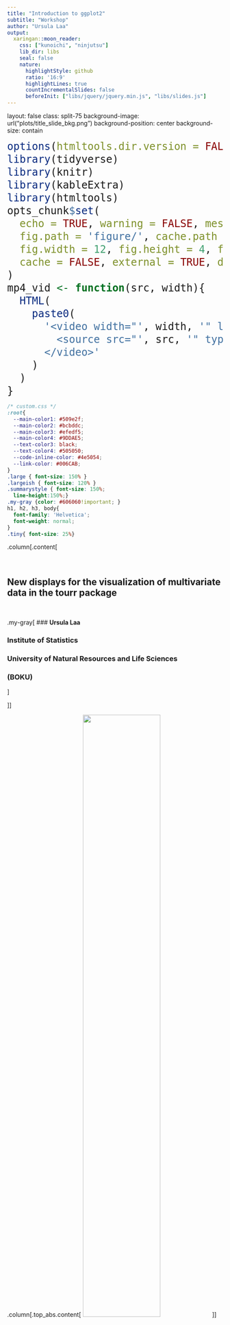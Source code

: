 ```yaml
---
title: "Introduction to ggplot2"
subtitle: "Workshop"
author: "Ursula Laa"
output:
  xaringan::moon_reader:
    css: ["kunoichi", "ninjutsu"]
    lib_dir: libs
    seal: false
    nature:
      highlightStyle: github
      ratio: '16:9'
      highlightLines: true
      countIncrementalSlides: false
      beforeInit: ["libs/jquery/jquery.min.js", "libs/slides.js"]
---
```

layout: false
class: split-75
background-image: url("plots/title_slide_bkg.png")
background-position: center
background-size: contain

<style type="text/css">
.remark-slide-content{
font-size: 30px;

}
code.r{
  font-size: 24px;
}

</style>

```r
options(htmltools.dir.version = FALSE, width = 120)
library(tidyverse)
library(knitr)
library(kableExtra)
library(htmltools)
opts_chunk$set(
  echo = TRUE, warning = FALSE, message = FALSE, comment = "#>",
  fig.path = 'figure/', cache.path = 'cache/', fig.align = 'center',
  fig.width = 12, fig.height = 4, fig.show = 'hold',
  cache = FALSE, external = TRUE, dev = 'png', dev.args = list(bg = "transparent")
)
mp4_vid <- function(src, width){
  HTML(
    paste0(
      '<video width="', width, '" loop autoplay>
        <source src="', src, '" type="video/mp4">
      </video>'
    )
  )
}
```


```css
/* custom.css */
:root{
  --main-color1: #509e2f;
  --main-color2: #bcbddc;
  --main-color3: #efedf5;
  --main-color4: #9DDAE5;
  --text-color3: black;
  --text-color4: #505050;
  --code-inline-color: #4e5054;
  --link-color: #006CAB;
}
.large { font-size: 150% }
.largeish { font-size: 120% }
.summarystyle { font-size: 150%;
  line-height:150%;}
.my-gray {color: #606060!important; }
h1, h2, h3, body{
  font-family: 'Helvetica';
  font-weight: normal;
}
.tiny{ font-size: 25%}
```


.column[.content[

<br>

## **New displays for the visualization of multivariate data in the tourr package**

<br>

.my-gray[
### **Ursula Laa**


### Institute of Statistics
### University of Natural Resources and Life Sciences
### (BOKU)

]

]]

.column[.top_abs.content[
<img src="plots/Boku-wien.png" width="60%">
]]

---

- intro slide from job talk
- introduce sketches data, show tour, problem if data becomes large, overplotting especially near the center
- two new options: slice or redistribute
- slice display: diagrams to explain what a slice is
- show example of hollow spheres
- show sketches example
- sage display. show problem of piling near the center (binned histogram)
- explain the transformation, show concentric circles
- show sketches example
- show how the displays can be called from the tourr code
- summary
- thanks / references

---
# Grand tour

The **grand tour** displays a sequence of smoothly **interpolated projections**, and can reveal the shape of the distribution, clusters and outliers.


```r
library(tidyverse)
filter <- dplyr::filter

library(tourr)
library(plotly)
library(htmltools)

set.seed(2020)
c4 <- geozoo::cube.iterate(4)
bases <- save_history(c4$points, max = 10)
tour_path <- tourr::interpolate(bases, 0.1)
d <- dim(tour_path)
pts <- NULL
edgs <- NULL
for (i in 1:d[3]) {
  d1 <- c4$points %*% matrix(tour_path[,,i], ncol=2)
  d1 <- apply(d1, 2, function(x) x-mean(x))
  pts <- rbind(pts, cbind(d1, rep(i+10, nrow(d1))))
  for (e in 1:nrow(c4$edges)){
    a <- c4$edges[e,1]
    b <- c4$edges[e,2]
    edgs <- rbind(edgs, c(d1[a,1], d1[a,2], d1[b,1], d1[b,2],i+10))
  }
}

colnames(pts) <- c("x", "y", "i")
colnames(edgs) <- c("x1", "y1", "x2", "y2", "i")

p1 <- ggplot() +
  geom_segment(data = as_tibble(edgs), aes(x=x1, xend=x2, y=y1, yend=y2, frame = i)) +
  geom_point(data = as_tibble(pts), aes(x = x, y = y, frame = i), size=1) +
  ggtitle("p=4") +
  scale_shape_manual(values=c(16, 46)) +
  coord_fixed() +
  theme_void()
pl1 <- ggplotly(p1, width=300, height=300) %>%
  animation_opts(200, redraw = FALSE, easing = "linear", transition=0) %>%
  style(hoverinfo = 'none') %>%
  config(displayModeBar = F)

pdf_data <- read_csv("pca_center.csv")
bases <- save_history(select(pdf_data, -type), max = 5)
tour_path <- tourr::interpolate(bases, 0.1)
d <- dim(tour_path)
pdf_tour <- NULL
for (i in 1:d[3]) {
  d1 <- as.matrix(select(pdf_data, -type)) %*% matrix(tour_path[,,i], ncol=2)
  d1 <- apply(d1, 2, function(x) x-mean(x))
  pdf_tour <- rbind(pdf_tour, cbind(d1, pdf_data$type, rep(i+10, nrow(d1))))
}

colnames(pdf_tour) <- c("x", "y", "type", "i")

p2 <- ggplot() +
  geom_point(data = as_tibble(pdf_tour), aes(x = x, y = y, color= as.factor(type), frame = i), size=1) +
  ggtitle("p=6") +
  coord_fixed() +
  scale_color_brewer(palette = "Dark2") +
  theme_void() +
  theme(legend.position="none")
pl2 <- ggplotly(p2, width=300, height=300) %>%
  animation_opts(200, redraw = FALSE, easing = "linear", transition=0) %>%
  style(hoverinfo = 'none') %>%
  config(displayModeBar = F)

bbh_data <- read_csv("bbh.csv") %>% select(-m2) %>% tourr::rescale()
bases <- save_history(bbh_data, max = 6)
tour_path <- tourr::interpolate(bases, 0.1)
d <- dim(tour_path)
bbh_tour <- NULL
for (i in 1:d[3]) {
  d1 <- bbh_data %*% matrix(tour_path[,,i], ncol=2)
  d1 <- apply(d1, 2, function(x) x-mean(x))
  bbh_tour <- rbind(bbh_tour, cbind(d1, rep(i+10, nrow(d1))))
}

colnames(bbh_tour) <- c("x", "y", "i")

p3 <- ggplot() +
  geom_point(data = as_tibble(bbh_tour), aes(x = x, y = y, frame = i), size=1, alpha=0.2) +
  coord_fixed() +
  ggtitle("p=5") +
  theme_void() +
  theme(legend.position="none")
pl3 <- ggplotly(p3, width=300, height=300) %>%
  animation_opts(200, redraw = FALSE, easing = "linear", transition=0) %>%
  style(hoverinfo = 'none') %>%
  config(displayModeBar = F)



save_html(pl1, file="4cube.html")
save_html(pl2, file="pdfsense.html")
save_html(pl3, file="bbh.html")

```

<iframe src="4cube.html" width="310" height="400" scrolling="no" seamless="seamless" frameBorder="0"> </iframe>
<iframe src="bbh.html" width="310" height="400" scrolling="no" seamless="seamless" frameBorder="0"> </iframe>
<iframe src="pdfsense.html" width="310" height="400" scrolling="no" seamless="seamless" frameBorder="0"> </iframe>

---
# Grand tour and large data

With the tour we can learn about **multivariate** features in the data. Each view is showing a **linear projection** of the data, making interpretation straightforward.

The standard displays are however limited in the case of **large data**:

- Large number of **observations**: overplotting can hide features, especially in the case of concave distributions.
- Large number of **variables**: projected data points tend to fall close to the center (crowding problem)

--

.center[Can we adapt the **display** to work better in those situations?]

---
# New displays

The **slice tour**
highlights only a subset of data points based on a sectioning condition to reveal local information and concave structures. This works well for data with a *large number of observations*.


The **sage tour**
adjusts the resolution based on the distance from the center to address the crowding problem. Even with about ten dimensions this can already be important!


Both approaches have been implemented as new *display* functions in the `tourr` package:

- `display_slice()`
- `display_sage()`

---
# Slice tour

The slice tour uses the **orthogonal distance** of each data point from a centered projection plane to define subsets of the data. Points close to the plane are **highlighted** in each projected view and can be compared to the overall (projected) distribution of points.

.center[<img src="plots/slice.png" width="60%">]

---
# Projection vs Slice

.pull-left[<img src="plots/4D_proj.png" width="49%">]
--

.pull-right[<img src="plots/4D_slice.png" width="49%">]

---
# Slice tour of geometric shapes

We can combine the slice display with a grand tour to gain intuition about a surface.


.center[
<div >
    <div style="width: 33%; float: left">
        <b> 3D sphere </b>
        <a href="">
<img src="plots/sphere-3-anchored.gif" width = "90%"/>
        </a>
    </div>
        <div style="width: 33%; float: left">
       <b>4D torus</b>
        <a href="">
<img src="plots/torus-4-centered.gif" width = "90%" />        </a>
    </div>
    <div style="width: 33%; float: left">
        <b>Roman surface</b>
        <a href="">
<img src="plots/roman-surface.gif" width = "90%"/>        </a>
    </div>
    </div>
]


---
# Sage tour

The sage display transforms the **radius** (i.e. the distance from the center) of all projected data points such that equal volume in the high-dimensional space gets projected onto equal area in the two-dimensional plane.

Without any transformation the radial distribution of the volume and projected volume of a hypersphere are very different.


.center[
  <img src="plots/cdf-1.png" width = "75%" />
]

---
# Sage tour

The sage display transforms the **radius** (i.e. the distance from the center) of all projected data points such that equal volume in the high-dimensional space gets projected onto equal area in the two-dimensional plane.

We correct for this difference via the radial transformation.


.center[
  <img src="plots/circles-1.png" width = "95%" />
]

---
# Pollen data


---
class: split-50

.column[.content[
# Hand-drawn sketches


**Data example**: hand-drawn sketches of six different items, using a sample of 1000 observations from each class.


**Data format**: $28\times 28$ pixels, gray scale
$\rightarrow$ $28\times28=784$ variables!

Here we reduce the dimensionality to the **first five principal components** (about $20\%$ of the total variance)

We use the tour to check for separation between the classes in that 5D space and compare the standards scatter plot display, the slice display and the sage display.
]]

```r
# get data, colors
load("sketches_train.rda")

pal <- RColorBrewer::brewer.pal(6, "Dark2")
col <- pal[as.numeric(sketches$word)]
```

```r
# get data, use first 5 PCs
sk_pca <- prcomp(select(sketches, -word, -id))
scale2 <- function(x, na.rm = FALSE) (x - mean(x, na.rm = na.rm)) / sd(x, na.rm)
sk_5 <- sk_pca$x[,1:5] %>%
  as_tibble() %>%
  mutate_all(scale2)

eigs <- sk_pca$sdev^2
propVar <- eigs/sum(eigs)
cumProp <- cumsum(eigs)/sum(eigs)

# grand tour for this dataset
set.seed(1006)
bases <- save_history(sk_5, max = 15)
tour_path <- tourr::interpolate(bases, 0.1)
d <- dim(tour_path)
sk_tour <- NULL
h <- 1

col_crab <- col
col_crab[sketches$word!="crab"] <- "grey"
d_crab <- sk_5[order((sketches$word == "crab")),]
col_crab <- col_crab[order((sketches$word == "crab"))]

col_crab <- col
col_crab[!(sketches$word %in% c("crab", "kangaroo"))] <- "grey"
d_crab <- sk_5[order((sketches$word %in% c("crab", "kangaroo"))),]
col_crab <- col_crab[order((sketches$word %in% c("crab", "kangaroo")))]

col_cactus <- col
col_cactus[sketches$word!="cactus"] <- "grey"
d_cactus <- sk_5[order((sketches$word == "cactus")),]
col_cactus <- col_cactus[order((sketches$word == "cactus"))]

col_ff <- col
col_ff[sketches$word!="flip flops"] <- "grey"
d_ff <- sk_5[order((sketches$word == "flip flops")),]
col_ff <- col_ff[order((sketches$word == "flip flops"))]

col_banana <- col
col_banana[!(sketches$word %in% c("banana", "boomerang"))] <- "grey"
d_banana<- sk_5[order(sketches$word %in% c("banana", "boomerang")),]
col_banana <- col_banana[order(sketches$word %in% c("banana", "boomerang"))]


render(sk_5, planned_tour(bases), display_slice(axes="off", col=col, v_rel=1, half_range = 5), "png", "gif/slices-%03d.png", apf=0.1, frames = d[3], rescale = FALSE)
render(sk_5, planned_tour(bases), display_xy(axes="off", col=col, half_range = 5), "png", "gif/projection-%03d.png", apf=0.1, frames = d[3], rescale = FALSE)
render(d_crab, planned_tour(bases), display_slice(axes="off", col=col_crab, v_rel=1, half_range = 5), "png", "gif/crabs_slice-%03d.png", apf=0.1, frames = d[3], rescale = FALSE)
render(d_cactus, planned_tour(bases), display_slice(axes="off", col=col_cactus, v_rel=1, half_range = 5), "png", "gif/cactus_slice-%03d.png", apf=0.1, frames = d[3], rescale = FALSE)
render(d_banana, planned_tour(bases), display_slice(axes="off", col=col_banana, v_rel=1, half_range = 5), "png", "gif/banana_slice-%03d.png", apf=0.1, frames = d[3], rescale = FALSE)
render(d_ff, planned_tour(bases), display_slice(axes="off", col=col_ff, v_rel=1, half_range = 5), "png", "gif/ff_slice-%03d.png", apf=0.1, frames = d[3], rescale = FALSE)

render(d_crab, planned_tour(bases), display_xy(axes="off", col=col_crab, half_range = 5), "png", "gif/crabs_proj-%03d.png", apf=0.1, frames = d[3], rescale = FALSE)
render(d_cactus, planned_tour(bases), display_xy(axes="off", col=col_cactus, half_range = 5), "png", "gif/cactus_proj-%03d.png", apf=0.1, frames = d[3], rescale = FALSE)
render(d_banana, planned_tour(bases), display_xy(axes="off", col=col_banana, half_range = 5), "png", "gif/banana_proj-%03d.png", apf=0.1, frames = d[3], rescale = FALSE)
render(d_ff, planned_tour(bases), display_xy(axes="off", col=col_ff, half_range = 5), "png", "gif/ff_proj-%03d.png", apf=0.1, frames = d[3], rescale = FALSE)


```

.column[.content.vmiddle[

```r
library(ggpubr)
set.seed(12062020)
sketch1 <- sketches %>% 
	group_by(word) %>%
	sample_n(5) %>%
	ungroup() %>%
  add_column(n = rep(1:5, 6)) %>%
	pivot_longer(cols = contains("V"), names_to = "pixel", values_to = "grey") %>%
	mutate(pixel = as.numeric(sub("V", "", pixel))) %>%
	mutate(x=(pixel-1)%%28+1, y = -(floor((pixel-1)/28)+1))

lvls <- levels(sketches$word)


p11 <- ggplot(filter(sketch1, word==lvls[1], n==1), aes(x=x, y=y, fill=grey)) + geom_tile() + 
  scale_fill_gradient(low="white", high = pal[1])+
  theme_void() +
	theme(aspect.ratio=1, legend.position="none")
p12 <- ggplot(filter(sketch1, word==lvls[1], n==2), aes(x=x, y=y, fill=grey)) + geom_tile() + 
  scale_fill_gradient(low="white", high = pal[1])+
  theme_void() +
	theme(aspect.ratio=1, legend.position="none")
p13 <- ggplot(filter(sketch1, word==lvls[1], n==3), aes(x=x, y=y, fill=grey)) + geom_tile() + 
  scale_fill_gradient(low="white", high = pal[1])+
  theme_void() +
	theme(aspect.ratio=1, legend.position="none")
p14 <- ggplot(filter(sketch1, word==lvls[1], n==4), aes(x=x, y=y, fill=grey)) + geom_tile() + 
  scale_fill_gradient(low="white", high = pal[1])+
  theme_void() +
	theme(aspect.ratio=1, legend.position="none")
p15 <- ggplot(filter(sketch1, word==lvls[1], n==5), aes(x=x, y=y, fill=grey)) + geom_tile() + 
  scale_fill_gradient(low="white", high = pal[1])+
  theme_void() +
	theme(aspect.ratio=1, legend.position="none")

p21 <- ggplot(filter(sketch1, word==lvls[2], n==1), aes(x=x, y=y, fill=grey)) + geom_tile() + 
  scale_fill_gradient(low="white", high = pal[2])+
  theme_void() +
	theme(aspect.ratio=1, legend.position="none")
p22 <- ggplot(filter(sketch1, word==lvls[2], n==2), aes(x=x, y=y, fill=grey)) + geom_tile() + 
  scale_fill_gradient(low="white", high = pal[2])+
  theme_void() +
	theme(aspect.ratio=1, legend.position="none")
p23 <- ggplot(filter(sketch1, word==lvls[2], n==3), aes(x=x, y=y, fill=grey)) + geom_tile() + 
  scale_fill_gradient(low="white", high = pal[2])+
  theme_void() +
	theme(aspect.ratio=1, legend.position="none")
p24 <- ggplot(filter(sketch1, word==lvls[2], n==4), aes(x=x, y=y, fill=grey)) + geom_tile() + 
  scale_fill_gradient(low="white", high = pal[2])+
  theme_void() +
	theme(aspect.ratio=1, legend.position="none")
p25 <- ggplot(filter(sketch1, word==lvls[2], n==5), aes(x=x, y=y, fill=grey)) + geom_tile() + 
  scale_fill_gradient(low="white", high = pal[2])+
  theme_void() +
	theme(aspect.ratio=1, legend.position="none")

p31 <- ggplot(filter(sketch1, word==lvls[3], n==1), aes(x=x, y=y, fill=grey)) + geom_tile() + 
  scale_fill_gradient(low="white", high = pal[3])+
  theme_void() +
	theme(aspect.ratio=1, legend.position="none")
p32 <- ggplot(filter(sketch1, word==lvls[3], n==2), aes(x=x, y=y, fill=grey)) + geom_tile() + 
  scale_fill_gradient(low="white", high = pal[3])+
  theme_void() +
	theme(aspect.ratio=1, legend.position="none")
p33 <- ggplot(filter(sketch1, word==lvls[3], n==3), aes(x=x, y=y, fill=grey)) + geom_tile() + 
  scale_fill_gradient(low="white", high = pal[3])+
  theme_void() +
	theme(aspect.ratio=1, legend.position="none")
p34 <- ggplot(filter(sketch1, word==lvls[3], n==4), aes(x=x, y=y, fill=grey)) + geom_tile() + 
  scale_fill_gradient(low="white", high = pal[3])+
  theme_void() +
	theme(aspect.ratio=1, legend.position="none")
p35 <- ggplot(filter(sketch1, word==lvls[3], n==5), aes(x=x, y=y, fill=grey)) + geom_tile() + 
  scale_fill_gradient(low="white", high = pal[3])+
  theme_void() +
	theme(aspect.ratio=1, legend.position="none")

p41 <- ggplot(filter(sketch1, word==lvls[4], n==1), aes(x=x, y=y, fill=grey)) + geom_tile() + 
  scale_fill_gradient(low="white", high = pal[4])+
  theme_void() +
	theme(aspect.ratio=1, legend.position="none")
p42 <- ggplot(filter(sketch1, word==lvls[4], n==2), aes(x=x, y=y, fill=grey)) + geom_tile() + 
  scale_fill_gradient(low="white", high = pal[4])+
  theme_void() +
	theme(aspect.ratio=1, legend.position="none")
p43 <- ggplot(filter(sketch1, word==lvls[4], n==3), aes(x=x, y=y, fill=grey)) + geom_tile() + 
  scale_fill_gradient(low="white", high = pal[4])+
  theme_void() +
	theme(aspect.ratio=1, legend.position="none")
p44 <- ggplot(filter(sketch1, word==lvls[4], n==4), aes(x=x, y=y, fill=grey)) + geom_tile() + 
  scale_fill_gradient(low="white", high = pal[4])+
  theme_void() +
	theme(aspect.ratio=1, legend.position="none")
p45 <- ggplot(filter(sketch1, word==lvls[4], n==5), aes(x=x, y=y, fill=grey)) + geom_tile() + 
  scale_fill_gradient(low="white", high = pal[4])+
  theme_void() +
	theme(aspect.ratio=1, legend.position="none")

p51 <- ggplot(filter(sketch1, word==lvls[5], n==1), aes(x=x, y=y, fill=grey)) + geom_tile() + 
  scale_fill_gradient(low="white", high = pal[5])+
  theme_void() +
	theme(aspect.ratio=1, legend.position="none")
p52 <- ggplot(filter(sketch1, word==lvls[5], n==2), aes(x=x, y=y, fill=grey)) + geom_tile() + 
  scale_fill_gradient(low="white", high = pal[5])+
  theme_void() +
	theme(aspect.ratio=1, legend.position="none")
p53 <- ggplot(filter(sketch1, word==lvls[5], n==3), aes(x=x, y=y, fill=grey)) + geom_tile() + 
  scale_fill_gradient(low="white", high = pal[5])+
  theme_void() +
	theme(aspect.ratio=1, legend.position="none")
p54 <- ggplot(filter(sketch1, word==lvls[5], n==4), aes(x=x, y=y, fill=grey)) + geom_tile() + 
  scale_fill_gradient(low="white", high = pal[5])+
  theme_void() +
	theme(aspect.ratio=1, legend.position="none")
p55 <- ggplot(filter(sketch1, word==lvls[5], n==5), aes(x=x, y=y, fill=grey)) + geom_tile() + 
  scale_fill_gradient(low="white", high = pal[5])+
  theme_void() +
	theme(aspect.ratio=1, legend.position="none")

p61 <- ggplot(filter(sketch1, word==lvls[6], n==1), aes(x=x, y=y, fill=grey)) + geom_tile() + 
  scale_fill_gradient(low="white", high = pal[6])+
  theme_void() +
	theme(aspect.ratio=1, legend.position="none")
p62 <- ggplot(filter(sketch1, word==lvls[6], n==2), aes(x=x, y=y, fill=grey)) + geom_tile() + 
  scale_fill_gradient(low="white", high = pal[6])+
  theme_void() +
	theme(aspect.ratio=1, legend.position="none")
p63 <- ggplot(filter(sketch1, word==lvls[6], n==3), aes(x=x, y=y, fill=grey)) + geom_tile() + 
  scale_fill_gradient(low="white", high = pal[6])+
  theme_void() +
	theme(aspect.ratio=1, legend.position="none")
p64 <- ggplot(filter(sketch1, word==lvls[6], n==4), aes(x=x, y=y, fill=grey)) + geom_tile() + 
  scale_fill_gradient(low="white", high = pal[6])+
  theme_void() +
	theme(aspect.ratio=1, legend.position="none")
p65 <- ggplot(filter(sketch1, word==lvls[6], n==5), aes(x=x, y=y, fill=grey)) + geom_tile() + 
  scale_fill_gradient(low="white", high = pal[6])+
  theme_void() +
	theme(aspect.ratio=1, legend.position="none")

t1 <- text_grob(lvls[1], face="bold", size=15, color=pal[1])
t2 <- text_grob(lvls[2], face="bold", size=15, color=pal[2])
t3 <- text_grob(lvls[3], face="bold", size=15, color=pal[3])
t4 <- text_grob(lvls[4], face="bold", size=15, color=pal[4])
t5 <- text_grob(lvls[5], face="bold", size=15, color=pal[5])
t6 <- text_grob(lvls[6], face="bold", size=15, color=pal[6])


gridExtra::grid.arrange(t1, t2, t3, t4, t5, t6,
                        p11, p21, p31, p41, p51, p61,
                        p12, p22, p32, p42, p52, p62,
                        p13, p23, p33, p43, p53, p63,
                        p14, p24, p34, p44, p54, p64,
                        p15, p25, p35, p45, p55, p65,
                        ncol=6, heights=c(0.2,rep(1, 5)), 
                        widths = rep(1, 6))

```

.smaller[.center[ from [Google quickdraw](https://quickdraw.withgoogle.com)]]
]]


